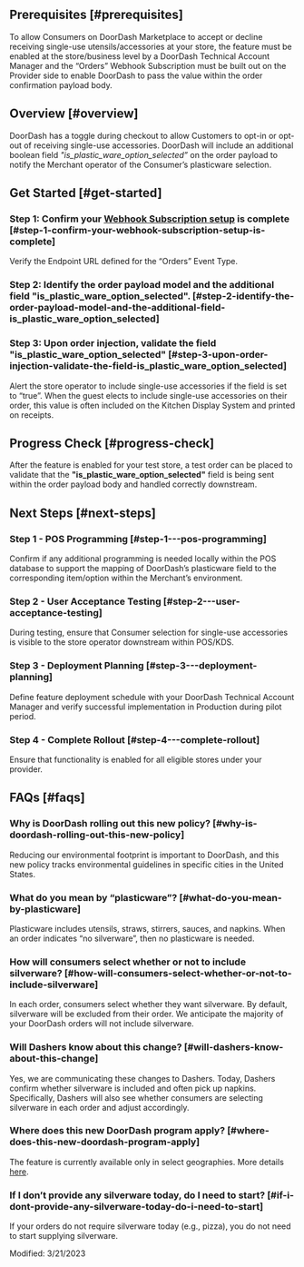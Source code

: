 ## Prerequisites [#prerequisites]

To allow Consumers on DoorDash Marketplace to accept or decline receiving single-use utensils/accessories at your store, the feature must be enabled at the store/business level by a DoorDash Technical Account Manager and the “Orders” Webhook Subscription must be built out on the Provider side to enable DoorDash to pass the value within the order confirmation payload body.

## Overview [#overview]

DoorDash has a toggle during checkout to allow Customers to opt-in or opt-out of receiving single-use accessories. DoorDash will include an additional boolean field *"is\_plastic\_ware\_option\_selected”* on the order payload to notify the Merchant operator of the Consumer’s plasticware selection.

## Get Started [#get-started]

### Step 1: Confirm your [Webhook Subscription setup](https://developer.doordash.com/portal/integration/marketplace/webhook_subscriptions) is complete [#step-1-confirm-your-webhook-subscription-setup-is-complete]

Verify the Endpoint URL defined for the “Orders” Event Type.


### Step 2: Identify the order payload model and the additional field **"is\_plastic\_ware\_option\_selected"**. [#step-2-identify-the-order-payload-model-and-the-additional-field-is_plastic_ware_option_selected]

### Step 3: Upon order injection, validate the field **"is\_plastic\_ware\_option\_selected"** [#step-3-upon-order-injection-validate-the-field-is_plastic_ware_option_selected]

Alert the store operator to include single-use accessories if the field is set to “true”. When the guest elects to include single-use accessories on their order, this value is often included on the Kitchen Display System and printed on receipts.

## Progress Check [#progress-check]

After the feature is enabled for your test store, a test order can be placed to validate that the **"is\_plastic\_ware\_option\_selected"** field is being sent within the order payload body and handled correctly downstream.

## Next Steps [#next-steps]

### Step 1 - POS Programming [#step-1---pos-programming]

Confirm if any additional programming is needed locally within the POS database to support the mapping of DoorDash’s plasticware field to the corresponding item/option within the Merchant’s environment.

### Step 2 - User Acceptance Testing [#step-2---user-acceptance-testing]

During testing, ensure that Consumer selection for single-use accessories is visible to the store operator downstream within POS/KDS.

### Step 3 - Deployment Planning [#step-3---deployment-planning]

Define feature deployment schedule with your DoorDash Technical Account Manager and verify successful implementation in Production during pilot period.

### Step 4 - Complete Rollout [#step-4---complete-rollout]

Ensure that functionality is enabled for all eligible stores under your provider.

## FAQs [#faqs]

### Why is DoorDash rolling out this new policy? [#why-is-doordash-rolling-out-this-new-policy]

Reducing our environmental footprint is important to DoorDash, and this new policy tracks environmental guidelines in specific cities in the United States.

### What do you mean by “plasticware”? [#what-do-you-mean-by-plasticware]

Plasticware includes utensils, straws, stirrers, sauces, and napkins. When an order
indicates “no silverware”, then no plasticware is needed.

### How will consumers select whether or not to include silverware? [#how-will-consumers-select-whether-or-not-to-include-silverware]

In each order, consumers select whether they want silverware. By default, silverware will
be excluded from their order. We anticipate the majority of your DoorDash orders will not
include silverware.

### Will Dashers know about this change? [#will-dashers-know-about-this-change]

Yes, we are communicating these changes to Dashers. Today, Dashers confirm whether
silverware is included and often pick up napkins. Specifically, Dashers will also see
whether consumers are selecting silverware in each order and adjust accordingly.

### Where does this new DoorDash program apply? [#where-does-this-new-doordash-program-apply]

The feature is currently available only in select geographies. More details [here](https://help.doordash.com/merchants/s/article/Single-Use-Accessories?language=en_US).

### If I don’t provide any silverware today, do I need to start? [#if-i-dont-provide-any-silverware-today-do-i-need-to-start]

If your orders do not require silverware today (e.g., pizza), you do not need to start
supplying silverware.

Modified: 3/21/2023

